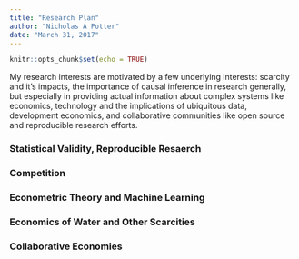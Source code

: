 ```yaml
---
title: "Research Plan"
author: "Nicholas A Potter"
date: "March 31, 2017"
---
```


```r
knitr::opts_chunk$set(echo = TRUE)
```

My research interests are motivated by a few underlying interests: scarcity and it's impacts, the importance of causal inference in research generally, but especially in providing actual information about complex systems like economics, technology and the implications of ubiquitous data, development economics, and collaborative communities like open source and reproducible research efforts.

### Statistical Validity, Reproducible Resaerch

### Competition

### Econometric Theory and Machine Learning

### Economics of Water and Other Scarcities


### Collaborative Economies
